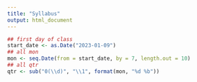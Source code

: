 ```yaml
---
title: "Syllabus"
output: html_document
---
```


```r
## first day of class
start_date <- as.Date("2023-01-09")
## all mon
mon <- seq.Date(from = start_date, by = 7, length.out = 10)
## all qtr
qtr <- sub("0(\\d)", "\\1", format(mon, "%d %b"))
```


